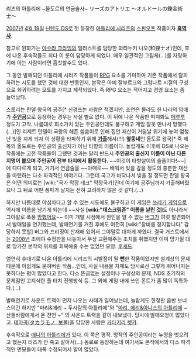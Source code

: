 리즈의 아틀리에 ~올도르의 연금술사~
リーズのアトリエ 〜オルドールの錬金術士〜

[[2007년]] [[4월 19일]] [[닌텐도 DS]]로 첫 등장한 [[아틀리에 시리즈]]의 [[스핀오프]] 작품이자 '''[[흑역사]].''' 

참고로 원화가는 [[아수라 크라잉]]의 일러스트를 담당한 와타누키 나오(和狸ナオ)인데, 후에 나온 후속작들도 죄다 이 분이 담당하게 되었다. 매우 일관적인 그림체(...)를 자랑하기에 아는 사람이라면 흠칫할수도 있다. 

그 동안 발매되던 아틀리에 시리즈 작품들이 [[RPG]] 요소를 가미하여 기존 작품에서 탈피하려는 시도를 했던 것에 대한 반동인지, 본작은 아예 잘부르크와 그람나트 시절의 구성으로 회귀하려는 모토를 가지고 제작되었다. 즉 RPG 요소는 적어지고 경영 요소는 좀 늘어났다.

스토리는 란델 왕국의 공주[* 신경쓰는 사람은 적겠지만, 조연은 몰라도 한 나라의 영애가 '''[[주인공]]'''으로 등장하는 경우는 사실 별로 없다. 이 뒤에 나온 작품만 따져봐도 [[메루루]] 정도가 고작. 나름대로 희소가치 있는 주인공인데도 불구하고 게임 잘못 만나서 망했다(...)]인 리제트 란델이 국왕의 헤픈 씀씀이로 인해 집안 재산이 거덜날 위기에 놓여 엄청난 빚을 지게 되자 이 상황을 타파하기 위해 '''[[가출]]'''해서(!!!) '''옆동네'''인 올도르 왕국[* 즉 제목의 올도르는 주인공의 출신지가 아닌 타향의 이름이다. 놀랍게도 이후에 DS로 나오는 작품에는 고전 작품들이 그랬던 것과는 달리 반드시 '''주인공의 출신지 이름이 아닌 다른 지명이 붙으며 주인공이 전부 타지에서 활동한다.''' ~~이것이 타향살이의 슬픔이다!~~]에 다다르게 되고, 거기서 연금술을 ~~야매로~~ 배워서 빚을 갚을 정도의 충분한 재산을 마련하는 다소 파격적인 이야기다. 그런데 국고가 바닥나서 빚을 질 정도면 란델 왕국은 어떤 의미로는 [wiki:"국가 막장 테크" 막장국가]인데 여기에 공주님까지 가출해버렸으니 그 뒤로 어떤 풍파가 날지는 전혀 고려하지 않은 것 같다.(...) 

하지만 나름대로 야심차다고 할 수 있는 시도에도 불구하고 이 게임은 [[쓰레기 게임]]으로 역사에 이름을 남기게 되는데 ~~사실 '''[wiki:"데스크림존" 이름을 날린 것]'''도 아니라서 그야말로 폭풍 [[망했어요]]~~ 이미 개발 시점에서 원인을 알 수 없는 [[버그]]가 여럿 발견되어서 발매일을 연기했는데, 발매연기를 거친 후에도 여전히 [wiki:"장비를 정지합니다" 감당하지 못할] 버그와 프리징이 산재해 있어서 그야말로 대차게 까였다. 결국 거스트에서는 [[2008년]] 초에야 수정판을 내놓아서 무상 교환해주는 조치를 취했지만 이미 망가질 대로 망가진 본작의 위치를 회복해줄 수는 없었던 모양. [[후새드]].

엄연히 휴대기로 나온 아틀리에 시리즈의 시발점이 될 '''뻔'''한 작품이었지만 설계상의 문제 때문에 아쉽게도 묻혀버린 작품...인데, 사실 내용물 자체도 당시로선 그렇게 뛰어나지는 못하다는 평이 많았다고 한다. 다소 뜬금없는 설정이나 구성상의 문제, NDS 초기작의 문제점인 고지식한 풀 터치 진행방식 등. 그 외에 게임 내에 쓰인 폰트가 좀 많이 독특하다.(...)

발매연기로 사운드 트랙이 먼저 나오는 사태가 일어났는데, 놀랍게도 한정판 음반 보너스이긴 하지만 "마리&에리 ~ 두사람의 아틀리에"와 "[[마리, 에리&아니스의 아틀리에]] ~ 산들바람에게서 온 전언 ~" 의 사운드 트랙을 같이 내보냈다. 당시에 발매요청이 많았다고. 
[http://www.youtube.com/watch?v=ZlyLfQTxJ_U 테마곡(タカラモノ, 보물)]을 담당한 사람은 [[카타키리 렛카]]. 

후속작으로 [[애니의 아틀리에]]가 있다. 이 쪽은 평작. 망작의 주인공이라는 누명을 벗으려고 했는지 리즈가 안 죽고 살아서(...) 동료로 등장하는데 여기서도 본작에서의 다소 파격적인 면모들이 대폭 수정되어서 말이 많았다.
